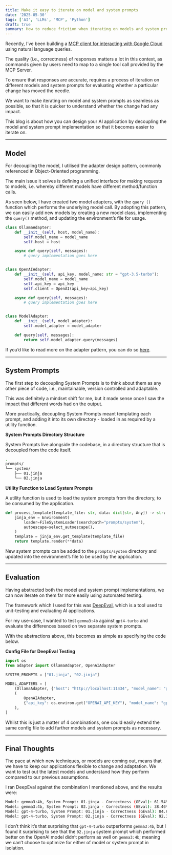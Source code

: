 ```yaml
---
title: Make it easy to iterate on model and system prompts
date: '2025-05-30'
tags: ['AI', 'LLMs', 'MCP', 'Python']
draft: true
summary: How to reduce friction when iterating on models and system prompts.
---
```


Recently, I’ve been building a [MCP client for interacting with Google Cloud](https://github.com/thaneshp/gcp-terminal-copilot) using natural language queries.

The quality (i.e., correctness) of responses matters a lot in this context, as commands given by users need to map to a single tool call provided by the MCP Server.

To ensure that responses are accurate, requires a process of iteration on different models and system prompts for evaluating whether a particular change has moved the needle.

We want to make iterating on model and system prompts as seamless as possible, so that it is quicker to understand whether the change had any impact.

This blog is about how you can design your AI application by decoupling the model and system prompt implementation so that it becomes easier to iterate on.

---

## Model

For decoupling the model, I utilised the adapter design pattern, commonly referenced in Object-Oriented programming. 

The main issue it solves is defining a unified interface for making requests to models, i.e. whereby different models have different method/function calls.

As seen below, I have created two model adapters, with the `query ()` function which performs the underlying model call. By adopting this pattern, we can easily add new models by creating a new model class, implementing the `query()` method, and updating the environment’s file for usage.

```python
class OllamaAdapter:
    def __init__(self, host, model_name):
        self.model_name = model_name
        self.host = host

    async def query(self, messages):
        # query implementation goes here


class OpenAIAdapter:
    def __init__(self, api_key, model_name: str = "gpt-3.5-turbo"):
        self.model_name = model_name
        self.api_key = api_key
        self.client = OpenAI(api_key=api_key)

    async def query(self, messages):
        # query implementation goes here


class ModelAdapter:
    def __init__(self, model_adapter):
        self.model_adapter = model_adapter

    def query(self, messages):
        return self.model_adapter.query(messages)
```

If you’d like to read more on the adapter pattern, you can do so [here](https://refactoring.guru/design-patterns/adapter).

---

## System Prompts

The first step to decoupling System Prompts is to think about them as any other piece of code, i.e., maintainable, version controlled and adaptable.

This was definitely a mindset shift for me, but it made sense once I saw the impact that different words had on the output.

More practically, decoupling System Prompts meant templating each prompt, and adding it into its own directory - loaded in as required by a utility function.

**System Prompts Directory Structure**

System Prompts live alongside the codebase, in a directory structure that is decoupled from the code itself.

```bash
.
prompts/
└── system/
    ├── 01.jinja
    └── 02.jinja
```

**Utility Function to Load System Prompts**

A utility function is used to load the system prompts from the directory, to be consumed by the application.

```python
def process_template(template_file: str, data: dict[str, Any]) -> str:
    jinja_env = Environment(
        loader=FileSystemLoader(searchpath="prompts/system"),
        autoescape=select_autoescape(),
    )
    template = jinja_env.get_template(template_file)
    return template.render(**data)
```

New system prompts can be added to the `prompts/system` directory and updated into the environment’s file to be used by the application.

---

## Evaluation

Having abstracted both the model and system prompt implementations, we can now iterate on them far more easily using automated testing.

The framework which I used for this was [DeepEval](https://deepeval.com/), which is a tool used to unit-testing and evaluating AI applications.

For my use-case, I wanted to test `gemma3:4b` against  `gpt4-turbo` and evaluate the differences based on two separate system prompts.

With the abstractions above, this becomes as simple as specifying the code below.

**Config File for DeepEval Testing**

```python
import os
from adapter import OllamaAdapter, OpenAIAdapter

SYSTEM_PROMPTS = ["01.jinja", "02.jinja"]

MODEL_ADAPTERS = [
    (OllamaAdapter, {"host": "http://localhost:11434", "model_name": "gemma3:4b"}),
    (
        OpenAIAdapter,
        {"api_key": os.environ.get("OPENAI_API_KEY"), "model_name": "gpt-4-turbo"},
    ),
]
```

Whilst this is just a matter of 4 combinations, one could easily extend the same config file to add further models and system prompts as necessary.

---

## Final Thoughts

The pace at which new techniques, or models are coming out, means that we have to keep our applications flexible to change and adaptation. We want to test out the latest models and understand how they perform compared to our previous assumptions.

I ran DeepEval against the combination I mentioned above, and the results were:

```bash
Model: gemma3:4b, System Prompt: 01.jinja - Correctness (GEval): 61.54% pass rate
Model: gemma3:4b, System Prompt: 02.jinja - Correctness (GEval): 38.46% pass rate
Model: gpt-4-turbo, System Prompt: 01.jinja - Correctness (GEval): 84.62% pass rate
Model: gpt-4-turbo, System Prompt: 02.jinja - Correctness (GEval): 92.31% pass rate
```

I don’t think it’s that surprising that `gpt-4-turbo` outperforms `gemma3:4b`, but I found it surprising to see that the `02.jinja` system prompt which performed better on the OpenAI model didn’t perform as well on `gemma3:4b`; meaning we can’t choose to optimize for either of model or system prompt in isolation.
